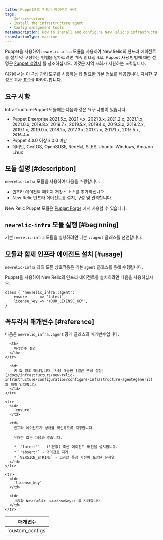 ```yaml
---
title: Puppet으로 인프라 에이전트 구성
tags:
  - Infrastructure
  - Install the infrastructure agent
  - Config management tools
metaDescription: How to install and configure New Relic's infrastructure agent using Puppet config management.
translationType: machine
---
```


Puppet을 사용하여 `newrelic-infra` 모듈을 사용하여 New Relic의 인프라 에이전트를 설치 및 구성하는 방법을 알아보려면 계속 읽으십시오. Puppet 사용 방법에 대한 설명은 [Puppet 설명서](https://docs.puppet.com) 를 참조하십시오. 이것은 지역 사회가 지원하는 노력입니다.

여기에서는 이 구성 관리 도구를 사용하는 데 필요한 기본 정보를 제공합니다. 자세한 구성은 회사 표준을 따라야 합니다.

## 요구 사항

Infrastructure Puppet 모듈에는 다음과 같은 요구 사항이 있습니다.

* Puppet Enterprise 2021.5.x, 2021.4.x, 2021.3.x, 2021.2.x, 2021.1.x, 2021.0.x, 2019.8.x, 2019.7.x, 2019.5.x, 2019.4.x, 2019.3.x, 2019.2.x, 2019.1.x, 2019.0.x, 2018.1.x, 2017.3.x, 2017.2.x, 2017.1.x, 2016.5.x, 2016.4.x
* Puppet 4.0.0 이상 8.0.0 미만
* 데비안, CentOS, OpenSUSE, RedHat, SLES, Ubuntu, Windows, Amazon Linux

## 모듈 설명 [#description]

`newrelic-infra` 모듈을 사용하여 다음을 수행합니다.

* 인프라 에이전트 패키지 저장소 소스를 추가하십시오.
* New Relic 인프라 에이전트를 설치, 구성 및 관리합니다.

New Relic Puppet 모듈은 [Puppet Forge](https://forge.puppet.com/newrelic/newrelic_infra) 에서 사용할 수 있습니다.

## `newrelic-infra` 모듈 실행 [#beginning]

기본 `newrelic-infra` 모듈을 실행하려면 기본 `::agent` 클래스를 선언합니다.

## 모듈과 함께 인프라 에이전트 설치 [#usage]

`newrelic-infra` 과의 모든 상호작용은 기본 `agent` 클래스를 통해 수행됩니다.

Puppet을 사용하여 New Relic의 인프라 에이전트를 설치하려면 다음을 사용하십시오.

```
class { 'newrelic_infra::agent':
    ensure      => 'latest',
    license_key => 'YOUR_LICENSE_KEY',
}
```

## 꼭두각시 매개변수 [#reference]

다음은 `newrelic_infra::agent` 공개 클래스의 매개변수입니다.

<table>
  <thead>
    <tr>
      <th style={{ width: "200px" }}>
        매개변수
      </th>

      <th>
        매개변수 설명
      </th>
    </tr>
  </thead>

  <tbody>
    <tr>
      <td>
        `custom_configs`
      </td>

      <td>
        키-값 쌍의 해시입니다. 사용 가능한 [일반 구성 설정](/docs/infrastructure/new-relic-infrastructure/configuration/configure-infrastructure-agent#general) 과 직접 일치합니다.
      </td>
    </tr>

    <tr>
      <td>
        `ensure`
      </td>

      <td>
        인프라 에이전트가 상태를 확인하도록 지정합니다.

        유효한 값은 다음과 같습니다.

        * `'latest'` - (기본값) 최신 에이전트 버전을 설치합니다.
        * `'absent'` - 에이전트 제거
        * `VERSION_STRING` - 고정할 특정 버전이 포함된 문자열
      </td>
    </tr>

    <tr>
      <td>
        `license_key`
      </td>

      <td>
        사용할 New Relic <LicenseKey/> 를 지정합니다.
      </td>
    </tr>
  </tbody>
</table>
